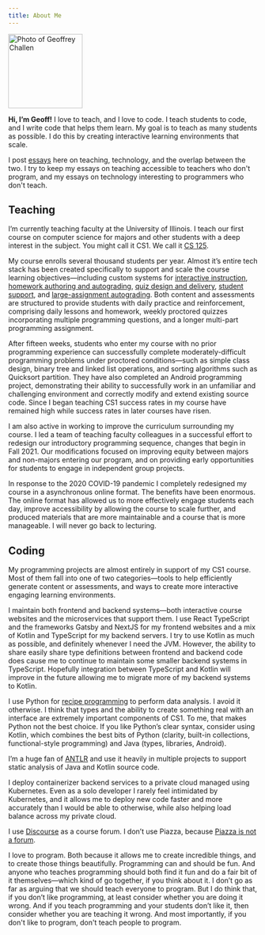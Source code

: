 ```yaml
---
title: About Me
---
```


<div className="rounded-img" style={{ float: "right", marginLeft: 16 }}>
  <Image src="/me.png" alt="Photo of Geoffrey Challen" width="150" height="150" layout="fixed" />
</div>

<div className="lead">

**Hi, I’m Geoff!**
I love to teach, and I love to code.
I teach students to code, and I write code that helps them learn.
My goal is to teach as many students as possible.
I do this by creating interactive learning environments that scale.

</div>

I post [essays](/essays/) here on teaching, technology, and the overlap between the two.
I try to keep my essays on teaching accessible to teachers who don't program, and my essays on technology interesting to programmers who don't teach.

## Teaching

I’m currently teaching faculty at the University of Illinois.
I teach our first course on computer science for majors and other students with a deep interest in the subject.
You might call it CS1.
We call it [CS 125](https://cs125.cs.illinois.edu/).

My course enrolls several thousand students per year.
Almost it’s entire tech stack has been created specifically to support and scale the course learning objectives—including custom systems for [interactive instruction](https://cs125.cs.illinois.edu/best/#walkthroughs),
[homework authoring and autograding](https://cs125.cs.illinois.edu/best/#homework),
[quiz design and delivery](https://cs125.cs.illinois.edu/best/#quiz-system),
[student support](https://cs125.cs.illinois.edu/best/#help-site),
and [large-assignment autograding](https://cs125.cs.illinois.edu/best/#machine-project).
Both content and assessments are structured to provide students with daily practice and reinforcement, comprising daily lessons and homework, weekly proctored quizzes incorporating multiple programming questions, and a longer multi-part programming assignment.

After fifteen weeks, students who enter my course with no prior programming experience can successfully complete moderately-difficult programming problems under proctored conditions—such as simple class design, binary tree and linked list operations, and sorting algorithms such as Quicksort partition. They have also completed an Android programming project, demonstrating their ability to successfully work in an unfamiliar and challenging environment and correctly modify and extend existing source code.
Since I began teaching CS1 success rates in my course have remained high while success rates in later courses have risen.

I am also active in working to improve the curriculum surrounding my course. I led a team of teaching faculty colleagues in a successful effort to redesign our introductory programming sequence, changes that begin in Fall 2021. Our modifications focused on improving equity between majors and non-majors entering our program, and on providing early opportunities for students to engage in independent group projects.

In response to the 2020 COVID-19 pandemic I completely redesigned my course in a asynchronous online format. The benefits have been enormous. The online format has allowed us to more effectively engage students each day, improve accessibility by allowing the course to scale further, and produced materials that are more maintainable and a course that is more manageable. I will never go back to lecturing.

## Coding

My programming projects are almost entirely in support of my CS1 course. Most of them fall into one of two categories—tools to help efficiently generate content or assessments, and ways to create more interactive engaging learning environments.

I maintain both frontend and backend systems—both interactive course websites and the microservices that support them. I use React TypeScript and the frameworks Gatsby and NextJS for my frontend websites and a mix of Kotlin and TypeScript for my backend servers. I try to use Kotlin as much as possible, and definitely whenever I need the JVM. However, the ability to share easily share type definitions between frontend and backend code does cause me to continue to maintain some smaller backend systems in TypeScript. Hopefully integration between TypeScript and Kotlin will improve in the future allowing me to migrate more of my backend systems to Kotlin.

I use Python for [recipe programming](/essays/2021-06-03-recipe-programming) to perform data analysis. I avoid it otherwise. I think that types and the ability to create something real with an interface are extremely important components of CS1. To me, that makes Python not the best choice. If you like Python’s clear syntax, consider using Kotlin, which combines the best bits of Python (clarity, built-in collections, functional-style programming) and Java (types, libraries, Android).

I’m a huge fan of [ANTLR](https://www.antlr.org/) and use it heavily in multiple projects to support static analysis of Java and Kotlin source code.

I deploy containerizer backend services to a private cloud managed using Kubernetes. Even as a solo developer I rarely feel intimidated by Kubernetes, and it allows me to deploy new code faster and more accurately than I would be able to otherwise, while also helping load balance across my private cloud.

I use [Discourse](https://www.discourse.org/) as a course forum. I don’t use Piazza, because [Piazza is not a forum](/essays/2021-06-17-why-i-don't-use-piazza).

I love to program.
Both because it allows me to create incredible things, and to create those things beautifully.
Programming can and should be fun.
And anyone who teaches programming should both find it fun and do a fair bit of it themselves—which kind of go together, if you think about it.
I don’t go as far as arguing that we should teach everyone to program.
But I do think that, if you don’t like programming, at least consider whether you are doing it wrong.
And if you teach programming and your students don’t like it, then consider whether you are teaching it wrong.
And most importantly, if you don't like to program, don't teach people to program.